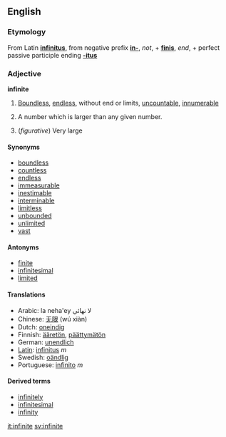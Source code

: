 ==English==

===Etymology===
From Latin '''[[infinitus]]''', from negative prefix '''[[in-]]''', ''not'', + '''[[finis]]''', ''end'', + perfect passive participle ending '''[[-itus]]'''

===Adjective===
'''infinite'''
#[[boundless|Boundless]], [[endless]], without end or limits, [[uncountable]], [[innumerable]]
#{{mathematics}} A number which is larger than any given number.
#(''figurative'') Very large

====Synonyms====
* [[boundless]]
* [[countless]]
* [[endless]]
* [[immeasurable]]
* [[inestimable]]
* [[interminable]]
* [[limitless]]
* [[unbounded]]
* [[unlimited]]
* [[vast]]

====Antonyms====
* [[finite]]
* [[infinitesimal]]
* [[limited]]

====Translations====
*Arabic: la neha'ey لا نهائي
*Chinese: [[无限]] (wú xiàn)
*Dutch: [[oneindig]]
*Finnish: [[ääretön]], [[päättymätön]]
*German: [[unendlich]]
*[[Latin]]: [[infinitus]] ''m''
*Swedish: [[oändlig]]
*Portuguese: [[infinito]] ''m''

====Derived terms====
*[[infinitely]]
*[[infinitesimal]]
*[[infinity]]

[[it:infinite]]
[[sv:infinite]]